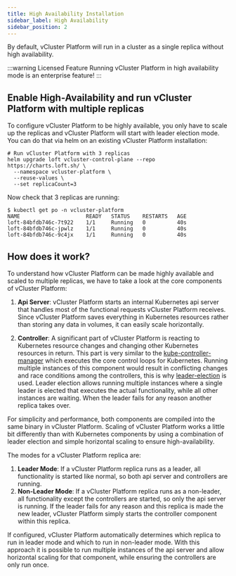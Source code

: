 ```yaml
---
title: High Availability Installation
sidebar_label: High Availability
sidebar_position: 2
---
```


By default, vCluster Platform will run in a cluster as a single replica without high availability.

:::warning Licensed Feature
Running vCluster Platform in high availability mode is an enterprise feature!
:::

## Enable High-Availability and run vCluster Platform with multiple replicas

To configure vCluster Platform to be highly available, you only have to scale up the replicas and vCluster Platform will start with leader election mode. You can do that via helm on an existing vCluster Platform installation:

```
# Run vCluster Platform with 3 replicas
helm upgrade loft vcluster-control-plane --repo https://charts.loft.sh/ \
  --namespace vcluster-platform \
  --reuse-values \
  --set replicaCount=3
```

Now check that 3 replicas are running:

```
$ kubectl get po -n vcluster-platform
NAME                     READY   STATUS    RESTARTS   AGE
loft-84bfdb746c-7t922    1/1     Running   0          40s
loft-84bfdb746c-jpwlz    1/1     Running   0          40s
loft-84bfdb746c-9c4jx    1/1     Running   0          40s
```

## How does it work?

To understand how vCluster Platform can be made highly available and scaled to multiple replicas, we have to take a look at the core components of vCluster Platform:

1. **Api Server**: vCluster Platform starts an internal Kubernetes api server that handles most of the functional requests vCluster Platform receives.
   Since vCluster Platform saves everything in Kubernetes resources rather than storing any data in volumes, it can easily scale horizontally.

2. **Controller**: A significant part of vCluster Platform is reacting to Kubernetes resource changes and changing other Kubernetes resources in return.
   This part is very similar to the [kube-controller-manager](https://kubernetes.io/docs/reference/command-line-tools-reference/kube-controller-manager/) which executes the core control loops for Kubernetes.
   Running multiple instances of this component would result in conflicting changes and race conditions among the controllers, this is why [leader-election](https://pkg.go.dev/k8s.io/client-go/tools/leaderelection) is used.
   Leader election allows running multiple instances where a single leader is elected that executes the actual functionality, while all other instances are waiting. When the leader fails for any reason another replica takes over.

For simplicity and performance, both components are compiled into the same binary in vCluster Platform. Scaling of vCluster Platform works a little bit differently than with Kubernetes components
by using a combination of leader election and simple horizontal scaling to ensure high-availability.

The modes for a vCluster Platform replica are:
1. **Leader Mode**: If a vCluster Platform replica runs as a leader, all functionality is started like normal, so both api server and controllers are running.
2. **Non-Leader Mode**: If a vCluster Platform replica runs as a non-leader, all functionality except the controllers are started, so only the api server is running. If the leader fails for any reason and this replica is made the new leader, vCluster Platform simply starts the controller component within this replica.

If configured, vCluster Platform automatically determines which replica to run in leader mode and which to run in non-leader mode.
With this approach it is possible to run multiple instances of the api server and allow horizontal scaling for that component, while ensuring the controllers are only run once.

